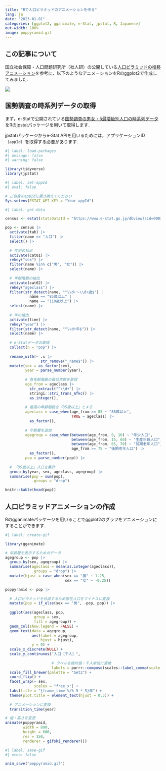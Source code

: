 ```yaml
---
title: "Rで人口ピラミッドのアニメーションを作る"
lang: ja
date: "2023-01-01"
categories: [ggplot2, gganimate, e-Stat, jpstat, R, Japanese]
out-width: 100%
image: poppyramid.gif
---
```


## この記事について

国立社会保障・人口問題研究所（社人研）の公開している[人口ピラミッドの推移アニメーション](https://www.ipss.go.jp/site-ad/TopPageData/Pyramid_a.html)を参考に，以下のようなアニメーションをRのggplot2で作成してみました．

![](poppyramid.gif)

## 国勢調査の時系列データの取得

まず，e-Statで公開されている[国勢調査の男女・5最階級別人口の時系列データ](https://www.e-stat.go.jp/dbview?sid=0003410380)をRのjpstatパッケージを用いて取得します．

jpstatパッケージからe-Stat APIを用いるためには，アプリケーションID（`appId`）を取得する必要があります．

```r
#| label: load-packages
#| message: false
#| warning: false

library(tidyverse)
library(jpstat)

```

```r
#| label: set-appId
#| eval: false

# ご自身のappIdに置き換えてください
Sys.setenv(ESTAT_API_KEY = "Your appId")

```

```r
#| label: get-data

census <- estat(statsDataId = "https://www.e-stat.go.jp/dbview?sid=0003410380")

pop <- census |> 
  activate(tab) |> 
  filter(name == "人口") |> 
  select() |> 
  
  # 性別の抽出
  activate(cat01) |> 
  rekey("sex") |> 
  filter(name %in% c("男", "女")) |> 
  select(name) |> 
  
  # 年齢階級の抽出
  activate(cat02) |> 
  rekey("ageclass") |> 
  filter(str_detect(name, "^\\d+～\\d+歳$") |
           name == "85歳以上" |
           name == "110歳以上") |> 
  select(name) |> 
  
  # 年の抽出
  activate(time) |> 
  rekey("year") |> 
  filter(str_detect(name, "^\\d+年$")) |> 
  select(name) |> 
  
  # e-Statデータの取得
  collect(n = "pop") |> 
  
  rename_with(~ .x |> 
                str_remove("_name$")) |> 
  mutate(sex = as_factor(sex),
         year = parse_number(year),
         
         # 各年齢階級の最低年齢を取得
         age_from = ageclass |> 
           str_extract("^\\d+") |> 
           stringi::stri_trans_nfkc() |> 
           as.integer(),
         
         # 最高の年齢階級を「85歳以上」とする
         ageclass = case_when(age_from >= 85 ~ "85歳以上",
                              TRUE ~ ageclass) |> 
           as_factor(),
         
         # 年齢層を追加
         agegroup = case_when(between(age_from, 0, 10) ~ "年少人口",
                              between(age_from, 15, 60) ~ "生産年齢人口",
                              between(age_from, 65, 70) ~ "前期老年人口",
                              age_from >= 75 ~ "後期老年人口") |> 
           as_factor(),
         pop = parse_number(pop)) |> 
  
  # 「85歳以上」人口を集計
  group_by(year, sex, ageclass, agegroup) |> 
  summarise(pop = sum(pop),
            .groups = "drop")

knitr::kable(head(pop))
```

## 人口ピラミッドアニメーションの作成

Rのgganimateパッケージを用いることでggplot2のグラフをアニメーションにすることができます．

```r
#| label: create-gif

library(gganimate)

# 年齢層を表示するためのデータ
agegroup <- pop |> 
  group_by(sex, agegroup) |>
  summarise(ageclass = mean(as.integer(ageclass)),
            .groups = "drop") |> 
  mutate(hjust = case_when(sex == "男" ~ 1.25,
                           sex == "女" ~ -0.25))

poppyramid <- pop |> 
  
  # 人口ピラミッドを作成するため男性人口をマイナスに変換
  mutate(pop = if_else(sex == "男", -pop, pop)) |> 
  
  ggplot(aes(ageclass, pop,
             group = sex,
             fill = agegroup)) +
  geom_col(show.legend = FALSE) +
  geom_text(data = agegroup,
            aes(label = agegroup,
                hjust = hjust),
            y = 0) +
  scale_x_discrete(NULL) +
  scale_y_continuous("人口［千人］",
                     
                     # ラベルを絶対値・千人単位に変換
                     labels = purrr::compose(scales::label_comma(scale = 1e-3), abs)) +
  scale_fill_brewer(palette = "Set2") +
  coord_flip() +
  facet_wrap(~ sex,
             scales = "free_x") +
  labs(title = "{frame_time %/% 5 * 5}年") +
  theme(plot.title = element_text(hjust = 0.5)) +
  
  # アニメーションに変換
  transition_time(year)

# 幅・高さを変更
animate(poppyramid, 
        width = 800,
        height = 600,
        res = 150,
        renderer = gifski_renderer())
```

```r
#| label: save-gif
#| echo: false

anim_save("poppyramid.gif")
```
